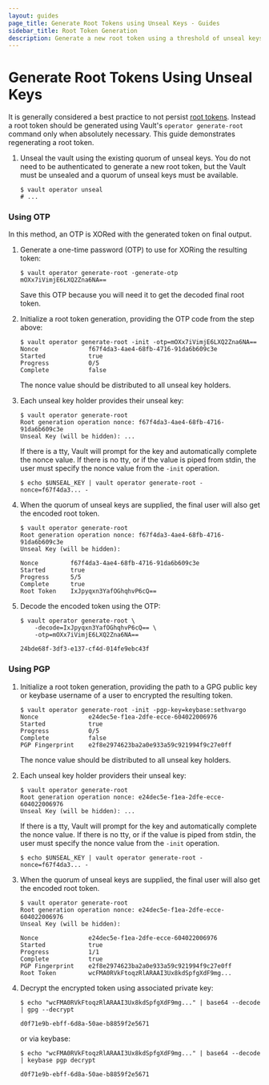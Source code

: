 ```yaml
---
layout: guides
page_title: Generate Root Tokens using Unseal Keys - Guides
sidebar_title: Root Token Generation
description: Generate a new root token using a threshold of unseal keys.
---
```


# Generate Root Tokens Using Unseal Keys

It is generally considered a best practice to not persist
[root tokens][root-tokens]. Instead a root token should be generated using
Vault's `operator generate-root` command only when absolutely necessary. This
guide demonstrates regenerating a root token.

1. Unseal the vault using the existing quorum of unseal keys. You do not need to
  be authenticated to generate a new root token, but the Vault must be unsealed
  and a quorum of unseal keys must be available.

    ```shell
    $ vault operator unseal
    # ...
    ```

### Using OTP

In this method, an OTP is XORed with the generated token on final output.

1. Generate a one-time password (OTP) to use for XORing the resulting token:

    ```text
    $ vault operator generate-root -generate-otp
    mOXx7iVimjE6LXQ2Zna6NA==
    ```

    Save this OTP because you will need it to get the decoded final root token.

1. Initialize a root token generation, providing the OTP code from the step
   above:

    ```text
    $ vault operator generate-root -init -otp=mOXx7iVimjE6LXQ2Zna6NA==
    Nonce              f67f4da3-4ae4-68fb-4716-91da6b609c3e
    Started            true
    Progress           0/5
    Complete           false
    ```

    The nonce value should be distributed to all unseal key holders.

1. Each unseal key holder provides their unseal key:

    ```text
    $ vault operator generate-root
    Root generation operation nonce: f67f4da3-4ae4-68fb-4716-91da6b609c3e
    Unseal Key (will be hidden): ...
    ```

    If there is a tty, Vault will prompt for the key and automatically
    complete the nonce value. If there is no tty, or if the value is piped
    from stdin, the user must specify the nonce value from the `-init`
    operation.

    ```text
    $ echo $UNSEAL_KEY | vault operator generate-root -nonce=f67f4da3... -
    ```

1. When the quorum of unseal keys are supplied, the final user will also get
   the encoded root token.

    ```text
    $ vault operator generate-root
    Root generation operation nonce: f67f4da3-4ae4-68fb-4716-91da6b609c3e
    Unseal Key (will be hidden):

    Nonce         f67f4da3-4ae4-68fb-4716-91da6b609c3e
    Started       true
    Progress      5/5
    Complete      true
    Root Token    IxJpyqxn3YafOGhqhvP6cQ==
    ```

1. Decode the encoded token using the OTP:

    ```text
    $ vault operator generate-root \
        -decode=IxJpyqxn3YafOGhqhvP6cQ== \
        -otp=mOXx7iVimjE6LXQ2Zna6NA==

    24bde68f-3df3-e137-cf4d-014fe9ebc43f
    ```

### Using PGP

1. Initialize a root token generation, providing the path to a GPG public key
   or keybase username of a user to encrypted the resulting token.

    ```text
    $ vault operator generate-root -init -pgp-key=keybase:sethvargo
    Nonce              e24dec5e-f1ea-2dfe-ecce-604022006976
    Started            true
    Progress           0/5
    Complete           false
    PGP Fingerprint    e2f8e2974623ba2a0e933a59c921994f9c27e0ff
    ```

    The nonce value should be distributed to all unseal key holders.

1. Each unseal key holder providers their unseal key:

    ```text
    $ vault operator generate-root
    Root generation operation nonce: e24dec5e-f1ea-2dfe-ecce-604022006976
    Unseal Key (will be hidden): ...
    ```

    If there is a tty, Vault will prompt for the key and automatically
    complete the nonce value. If there is no tty, or if the value is piped
    from stdin, the user must specify the nonce value from the `-init`
    operation.

    ```text
    $ echo $UNSEAL_KEY | vault operator generate-root -nonce=f67f4da3... -
    ```

1. When the quorum of unseal keys are supplied, the final user will also get
   the encoded root token.

    ```text
    $ vault operator generate-root
    Root generation operation nonce: e24dec5e-f1ea-2dfe-ecce-604022006976
    Unseal Key (will be hidden):

    Nonce              e24dec5e-f1ea-2dfe-ecce-604022006976
    Started            true
    Progress           1/1
    Complete           true
    PGP Fingerprint    e2f8e2974623ba2a0e933a59c921994f9c27e0ff
    Root Token         wcFMA0RVkFtoqzRlARAAI3Ux8kdSpfgXdF9mg...
    ```

1. Decrypt the encrypted token using associated private key:

    ```text
    $ echo "wcFMA0RVkFtoqzRlARAAI3Ux8kdSpfgXdF9mg..." | base64 --decode | gpg --decrypt

    d0f71e9b-ebff-6d8a-50ae-b8859f2e5671
    ```

    or via keybase:

    ```text
    $ echo "wcFMA0RVkFtoqzRlARAAI3Ux8kdSpfgXdF9mg..." | base64 --decode | keybase pgp decrypt

    d0f71e9b-ebff-6d8a-50ae-b8859f2e5671
    ```

[root-tokens]: /docs/concepts/tokens.html#root-tokens
